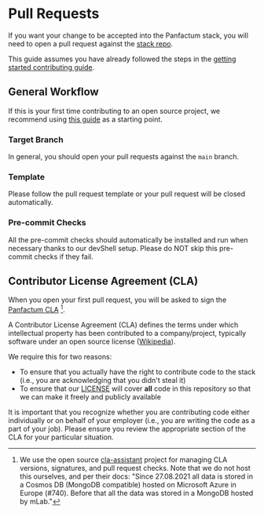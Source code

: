 # Pull Requests

If you want your change to be accepted into the Panfactum stack, you will need to open a pull request
against the [stack repo](https://github.com/Panfactum/stack).

This guide assumes you have already followed the steps in the [getting started contributing guide](/docs/edge/guides/contributing/getting-started).

## General Workflow

If this is your first time contributing to an open source project, we recommend using [this guide](https://github.com/asmeurer/git-workflow)
as a starting point.

### Target Branch

In general, you should open your pull requests against the `main` branch.

### Template

Please follow the pull request template or your pull request will be closed automatically.

### Pre-commit Checks

All the pre-commit checks should automatically be installed and run when necessary thanks to our devShell setup.
Please do NOT skip this pre-commit checks if they fail.

## Contributor License Agreement (CLA)

When you open your first pull request, you will be asked to sign the [Panfactum CLA](https://cla-assistant.io/Panfactum/stack) [^1].

A Contributor License Agreement (CLA) defines the terms under which intellectual property has been contributed to a company/project, typically software under an open source license
([Wikipedia](https://en.wikipedia.org/wiki/Contributor_License_Agreement)).

We require this for two reasons:

* To ensure that you actually have the right to contribute code to the stack (i.e., you are acknowledging that you didn't steal it)
* To ensure that our [LICENSE](https://github.com/Panfactum/stack/blob/main/LICENSE) will cover **all** code in this repository so that
  we can make it freely and publicly available

It is important that you recognize whether you are contributing code either individually or on behalf of your employer (i.e., you
are writing the code as a part of your job). Please ensure you review the appropriate section of the CLA for your particular
situation.

[^1]: We use the open source [cla-assistant](https://github.com/cla-assistant/cla-assistant) project for managing CLA versions,
    signatures, and pull request checks. Note that we do not host this ourselves, and per their docs:
    "Since 27.08.2021 all data is stored in a Cosmos DB (MongoDB compatible) hosted on Microsoft Azure in Europe (#740). Before that all the data was stored in a MongoDB hosted by mLab."
